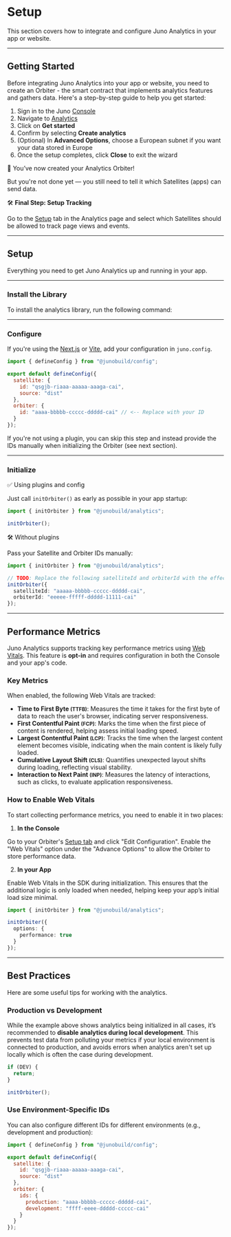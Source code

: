 # Setup

This section covers how to integrate and configure Juno Analytics in your app or website.

---

## Getting Started

Before integrating Juno Analytics into your app or website, you need to create an Orbiter - the smart contract that implements analytics features and gathers data. Here's a step-by-step guide to help you get started:

1. Sign in to the Juno [Console](https://console.juno.build)
2. Navigate to [Analytics](https://console.juno.build/analytics/)
3. Click on **Get started**
4. Confirm by selecting **Create analytics**
5. (Optional) In **Advanced Options**, choose a European subnet if you want your data stored in Europe
6. Once the setup completes, click **Close** to exit the wizard

🎉 You’ve now created your Analytics Orbiter!

But you're not done yet — you still need to tell it which Satellites (apps) can send data.

🛠 **Final Step: Setup Tracking**

Go to the [Setup](https://console.juno.build/analytics/?tab=setup) tab in the Analytics page and select which Satellites should be allowed to track page views and events.

---

## Setup

Everything you need to get Juno Analytics up and running in your app.

---

### Install the Library

To install the analytics library, run the following command:


<Analytics />

---

### Configure

If you're using the [Next.js](../../reference/plugins.md#nextjs-plugin) or [Vite](../../reference/plugins.md#vite-plugin), add your configuration in `juno.config`.

```javascript title="juno.config.js"
import { defineConfig } from "@junobuild/config";

export default defineConfig({
  satellite: {
    id: "qsgjb-riaaa-aaaaa-aaaga-cai",
    source: "dist"
  },
  orbiter: {
    id: "aaaa-bbbbb-ccccc-ddddd-cai" // <-- Replace with your ID
  }
});
```

If you're not using a plugin, you can skip this step and instead provide the IDs manually when initializing the Orbiter (see next section).

---

### Initialize

✅ Using plugins and config

Just call `initOrbiter()` as early as possible in your app startup:

```typescript
import { initOrbiter } from "@junobuild/analytics";

initOrbiter();
```

🛠 Without plugins

Pass your Satellite and Orbiter IDs manually:

```typescript
import { initOrbiter } from "@junobuild/analytics";

// TODO: Replace the following satelliteId and orbiterId with the effective ID.
initOrbiter({
  satelliteId: "aaaaa-bbbbb-ccccc-ddddd-cai",
  orbiterId: "eeeee-fffff-ddddd-11111-cai"
});
```

---

## Performance Metrics

Juno Analytics supports tracking key performance metrics using [Web Vitals](https://github.com/GoogleChrome/web-vitals). This feature is **opt-in** and requires configuration in both the Console and your app's code.

### Key Metrics

When enabled, the following Web Vitals are tracked:

- **Time to First Byte <small>(TTFB)</small>**: Measures the time it takes for the first byte of data to reach the user's browser, indicating server responsiveness.
- **First Contentful Paint <small>(FCP)</small>**: Marks the time when the first piece of content is rendered, helping assess initial loading speed.
- **Largest Contentful Paint <small>(LCP)</small>**: Tracks the time when the largest content element becomes visible, indicating when the main content is likely fully loaded.
- **Cumulative Layout Shift <small>(CLS)</small>**: Quantifies unexpected layout shifts during loading, reflecting visual stability.
- **Interaction to Next Paint <small>(INP)</small>**: Measures the latency of interactions, such as clicks, to evaluate application responsiveness.

### How to Enable Web Vitals

To start collecting performance metrics, you need to enable it in two places:

1. **In the Console**

Go to your Orbiter's [Setup tab](https://console.juno.build/analytics/?tab=setup) and click "Edit Configuration".
Enable the "Web Vitals" option under the "Advance Options" to allow the Orbiter to store performance data.

2. **In your App**

Enable Web Vitals in the SDK during initialization. This ensures that the additional logic is only loaded when needed, helping keep your app’s initial load size minimal.

```typescript
import { initOrbiter } from "@junobuild/analytics";

initOrbiter({
  options: {
    performance: true
  }
});
```

---

## Best Practices

Here are some useful tips for working with the analytics.

### Production vs Development

While the example above shows analytics being initialized in all cases, it’s recommended to **disable analytics during local development**. This prevents test data from polluting your metrics if your local environment is connected to production, and avoids errors when analytics aren't set up locally which is often the case during development.

```javascript
if (DEV) {
  return;
}

initOrbiter();
```

### Use Environment-Specific IDs

You can also configure different IDs for different environments (e.g., development and production):

```javascript title="juno.config.js"
import { defineConfig } from "@junobuild/config";

export default defineConfig({
  satellite: {
    id: "qsgjb-riaaa-aaaaa-aaaga-cai",
    source: "dist"
  },
  orbiter: {
    ids: {
      production: "aaaa-bbbbb-ccccc-ddddd-cai",
      development: "ffff-eeee-ddddd-ccccc-cai"
    }
  }
});
```
